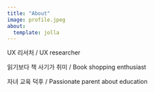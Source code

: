 ```yaml
---
title: "About"
image: profile.jpeg
about:
  template: jolla
---
```


UX 리서처 / UX researcher

읽기보다 책 사기가 취미 / Book shopping enthusiast

자녀 교육 덕후 / Passionate parent about education